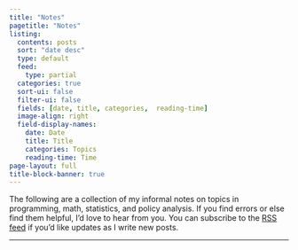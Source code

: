 ```yaml
---
title: "Notes"
pagetitle: "Notes"
listing:
  contents: posts
  sort: "date desc"
  type: default
  feed:
    type: partial
  categories: true
  sort-ui: false
  filter-ui: false
  fields: [date, title, categories,  reading-time]
  image-align: right
  field-display-names:
    date: Date
    title: Title
    categories: Topics
    reading-time: Time
page-layout: full
title-block-banner: true
---
```


The following are a collection of my informal notes on topics in programming, math, statistics, and policy analysis. If you find errors or else find them helpful, I'd love to hear from you. You can subscribe to the [RSS feed](blog.xml) if you'd like updates as I write new posts.  
<hr>